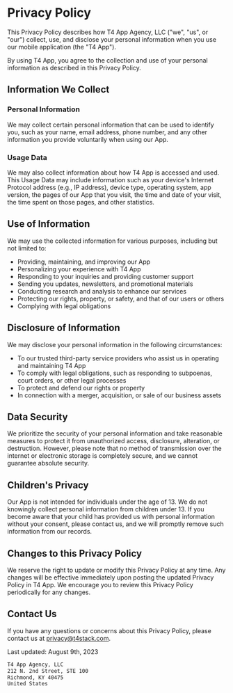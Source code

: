 # Privacy Policy

This Privacy Policy describes how T4 App Agency, LLC ("we", "us", or "our") collect, use, and disclose your personal information when you use our mobile application (the "T4 App").

By using T4 App, you agree to the collection and use of your personal information as described in this Privacy Policy.

## Information We Collect

### Personal Information

We may collect certain personal information that can be used to identify you, such as your name, email address, phone number, and any other information you provide voluntarily when using our App.

### Usage Data

We may also collect information about how T4 App is accessed and used. This Usage Data may include information such as your device's Internet Protocol address (e.g., IP address), device type, operating system, app version, the pages of our App that you visit, the time and date of your visit, the time spent on those pages, and other statistics.

## Use of Information

We may use the collected information for various purposes, including but not limited to:

- Providing, maintaining, and improving our App
- Personalizing your experience with T4 App
- Responding to your inquiries and providing customer support
- Sending you updates, newsletters, and promotional materials
- Conducting research and analysis to enhance our services
- Protecting our rights, property, or safety, and that of our users or others
- Complying with legal obligations

## Disclosure of Information

We may disclose your personal information in the following circumstances:

- To our trusted third-party service providers who assist us in operating and maintaining T4 App
- To comply with legal obligations, such as responding to subpoenas, court orders, or other legal processes
- To protect and defend our rights or property
- In connection with a merger, acquisition, or sale of our business assets

## Data Security

We prioritize the security of your personal information and take reasonable measures to protect it from unauthorized access, disclosure, alteration, or destruction. However, please note that no method of transmission over the internet or electronic storage is completely secure, and we cannot guarantee absolute security.

## Children's Privacy

Our App is not intended for individuals under the age of 13. We do not knowingly collect personal information from children under 13. If you become aware that your child has provided us with personal information without your consent, please contact us, and we will promptly remove such information from our records.

## Changes to this Privacy Policy

We reserve the right to update or modify this Privacy Policy at any time. Any changes will be effective immediately upon posting the updated Privacy Policy in T4 App. We encourage you to review this Privacy Policy periodically for any changes.

## Contact Us

If you have any questions or concerns about this Privacy Policy, please contact us at privacy@t4stack.com.

Last updated: August 9th, 2023

```txt
T4 App Agency, LLC
212 N. 2nd Street, STE 100
Richmond, KY 40475
United States
```
